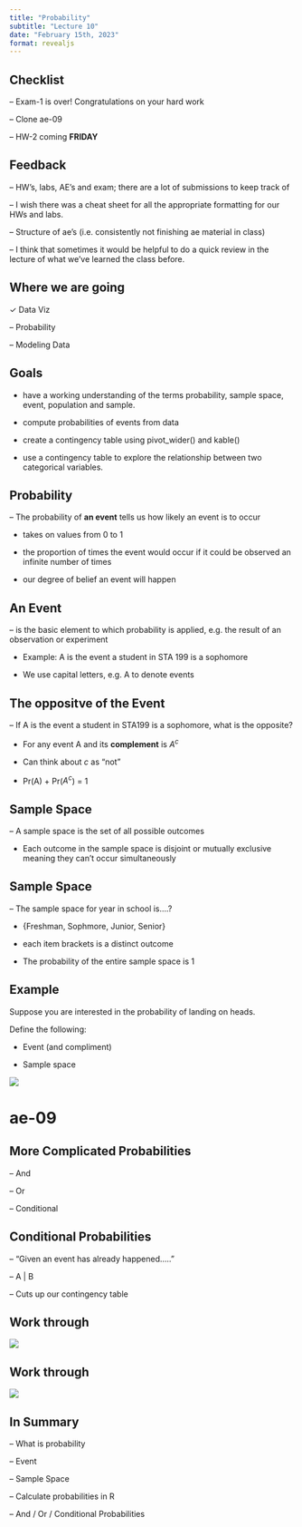 ```yaml
---
title: "Probability"
subtitle: "Lecture 10"
date: "February 15th, 2023"
format: revealjs
---
```


## Checklist

-- Exam-1 is over! Congratulations on your hard work 

-- Clone ae-09

-- HW-2 coming **FRIDAY**

## Feedback 

-- HW's, labs, AE's and exam; there are a lot of submissions to keep track of

-- I wish there was a cheat sheet for all the appropriate formatting for our HWs and labs.

-- Structure of ae's (i.e. consistently not finishing ae material in class)	

-- I think that sometimes it would be helpful to do a quick review in the lecture of what we've learned the class before. 

## Where we are going 

$\checkmark$ Data Viz 

-- Probability 

-- Modeling Data 

## Goals

- have a working understanding of the terms probability, sample space, event, population and sample.

- compute probabilities of events from data

- create a contingency table using pivot_wider() and kable()

- use a contingency table to explore the relationship between two categorical variables.

## Probability 

-- The probability of **an event** tells us how likely an event is to occur 

- takes on values from 0 to 1

- the proportion of times the event would occur if it could be observed an infinite number of times

- our degree of belief an event will happen

## An Event 

-- is the basic element to which probability is applied, e.g. the result of an observation or experiment

- Example: A is the event a student in STA 199 is a sophomore

- We use capital letters, e.g. A to denote events

## The oppositve of the Event 

-- If A is the event a student in STA199 is a sophomore, what is the opposite? 

- For any event A and its **complement** is $A^c$

- Can think about *c* as "not"

- Pr(A) + Pr($A^c$) = 1

## Sample Space

-- A sample space is the set of all possible outcomes

- Each outcome in the sample space is disjoint or mutually exclusive meaning they can’t occur simultaneously

## Sample Space

-- The sample space for year in school is....?

- {Freshman, Sophmore, Junior, Senior}

-  each item brackets is a distinct outcome

- The probability of the entire sample space is 1

## Example 

Suppose you are interested in the probability of landing on heads. 

Define the following: 

- Event (and compliment)

- Sample space 

![](images/penny.png){fig-align="center"}

# ae-09 

## More Complicated Probabilities 

-- And 

-- Or 

-- Conditional 

## Conditional Probabilities 

-- "Given an event has already happened....."

-- A | B

-- Cuts up our contingency table 

## Work through 

![](images/conditinal.png){fig-align="center"}

## Work through 

![](images/conditinal.answers.png){fig-align="center"}

## In Summary 

-- What is probability

-- Event 

-- Sample Space

-- Calculate probabilities in R

-- And / Or / Conditional Probabilities 